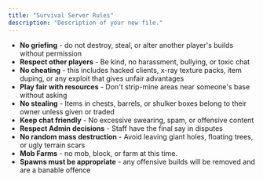 ```yaml
---
title: "Survival Server Rules"
description: "Description of your new file."
---
```


- **No griefing** - do not destroy, steal, or alter another player's builds without permission
- **Respect other players** - Be kind, no harassment, bullying, or toxic chat
- **No cheating** - this includes hacked clients, x-ray texture packs, item duping, or any exploit that gives unfair advantages
- **Play fair with resources** - Don't strip-mine areas near someone's base without asking
- **No stealing** - Items in chests, barrels, or shulker boxes belong to their owner unless given or traded
- **Keep chat friendly** - No excessive swearing, spam, or offensive content
- **Respect Admin decisions** - Staff have the final say in disputes
- **No random mass destruction** - Avoid leaving giant holes, floating trees, or ugly terrain scars
- **Mob Farms** - no mob, block, or farm at this time.
- **Spawns must be appropriate** - any offensive builds will be removed and are a banable offence